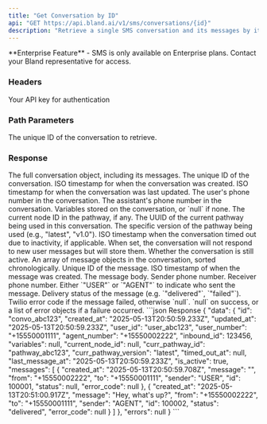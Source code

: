 ```yaml
---
title: "Get Conversation by ID"
api: "GET https://api.bland.ai/v1/sms/conversations/{id}"
description: "Retrieve a single SMS conversation and its messages by its ID"
---
```


<Info>
  **Enterprise Feature** - SMS is only available on Enterprise plans. Contact your Bland representative for access.
</Info> 

### Headers

<ParamField header="authorization" type="string" required>
  Your API key for authentication
</ParamField>

### Path Parameters

<ParamField path="id" type="string" required>
  The unique ID of the conversation to retrieve.
</ParamField>

### Response

<ResponseField name="data" type="object">
  The full conversation object, including its messages.
</ResponseField>

<ResponseField name="data.id" type="string">
  The unique ID of the conversation.
</ResponseField>

<ResponseField name="data.created_at" type="string">
  ISO timestamp for when the conversation was created.
</ResponseField>

<ResponseField name="data.updated_at" type="string">
  ISO timestamp for when the conversation was last updated.
</ResponseField>

<ResponseField name="data.user_number" type="string">
  The user's phone number in the conversation.
</ResponseField>

<ResponseField name="data.agent_number" type="string">
  The assistant's phone number in the conversation.
</ResponseField>

<ResponseField name="data.variables" type="object|null">
  Variables stored on the conversation, or `null` if none.
</ResponseField>

<ResponseField name="data.current_node_id" type="string|null">
  The current node ID in the pathway, if any.
</ResponseField>

<ResponseField name="data.curr_pathway_id" type="string|null">
  The UUID of the current pathway being used in this conversation.
</ResponseField>

<ResponseField name="data.curr_pathway_version" type="string|null">
  The specific version of the pathway being used (e.g., "latest", "v1.0").
</ResponseField>

<ResponseField name="data.timed_out_at" type="string|null">
  ISO timestamp when the conversation timed out due to inactivity, if applicable. When set, the conversation will not respond to new user messages but will store them.
</ResponseField>

<ResponseField name="data.is_active" type="boolean">
  Whether the conversation is still active.
</ResponseField>

<ResponseField name="data.messages" type="array">
  An array of message objects in the conversation, sorted chronologically.
</ResponseField>

<ResponseField name="data.messages[].id" type="string">
  Unique ID of the message.
</ResponseField>

<ResponseField name="data.messages[].created_at" type="string">
  ISO timestamp of when the message was created.
</ResponseField>

<ResponseField name="data.messages[].message" type="string">
  The message body.
</ResponseField>

<ResponseField name="data.messages[].from" type="string">
  Sender phone number.
</ResponseField>

<ResponseField name="data.messages[].to" type="string">
  Receiver phone number.
</ResponseField>

<ResponseField name="data.messages[].sender" type="string">
  Either `"USER"` or `"AGENT"` to indicate who sent the message.
</ResponseField>

<ResponseField name="data.messages[].status" type="string">
  Delivery status of the message (e.g. `"delivered"`, `"failed"`).
</ResponseField>

<ResponseField name="data.messages[].error_code" type="string|null">
  Twilio error code if the message failed, otherwise `null`.
</ResponseField>

<ResponseField name="errors" type="null|array">
  `null` on success, or a list of error objects if a failure occurred.
</ResponseField>

<ResponseExample>
```json Response
{
  "data": {
    "id": "convo_abc123",
    "created_at": "2025-05-13T20:50:59.233Z",
    "updated_at": "2025-05-13T20:50:59.233Z",
    "user_id": "user_abc123",
    "user_number": "+15550001111",
    "agent_number": "+15550002222",
    "inbound_id": 123456,
    "variables": null,
    "current_node_id": null,
    "curr_pathway_id": "pathway_abc123",
    "curr_pathway_version": "latest",
    "timed_out_at": null,
    "last_message_at": "2025-05-13T20:50:59.233Z",
    "is_active": true,
    "messages": [
      {
        "created_at": "2025-05-13T20:50:59.708Z",
        "message": "<Call Connected>",
        "from": "+15550002222",
        "to": "+15550001111",
        "sender": "USER",
        "id": 100001,
        "status": null,
        "error_code": null
      },
      {
        "created_at": "2025-05-13T20:51:00.917Z",
        "message": "Hey, what's up?",
        "from": "+15550002222",
        "to": "+15550001111",
        "sender": "AGENT",
        "id": 100002,
        "status": "delivered",
        "error_code": null
      }
    ]
  },
  "errors": null
}
```
</ResponseExample>

